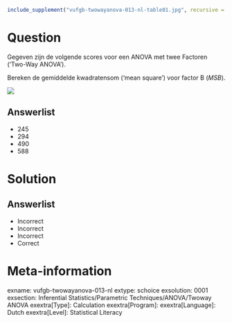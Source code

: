 ```r
include_supplement("vufgb-twowayanova-013-nl-table01.jpg", recursive = TRUE)
```

Question
========

Gegeven zijn de volgende scores voor een ANOVA met twee Factoren (‘Two-Way ANOVA’). 

Bereken de gemiddelde kwadratensom (‘mean square’) voor factor B (*MSB*).

![](vufgb-twowayanova-013-nl-table01.jpg)
  
Answerlist
----------
* 245
* 294
* 490
* 588

Solution
========

Answerlist
----------
* Incorrect
* Incorrect
* Incorrect
* Correct

Meta-information
================
exname: vufgb-twowayanova-013-nl
extype: schoice
exsolution: 0001
exsection: Inferential Statistics/Parametric Techniques/ANOVA/Twoway ANOVA
exextra[Type]: Calculation
exextra[Program]: 
exextra[Language]: Dutch
exextra[Level]: Statistical Literacy
